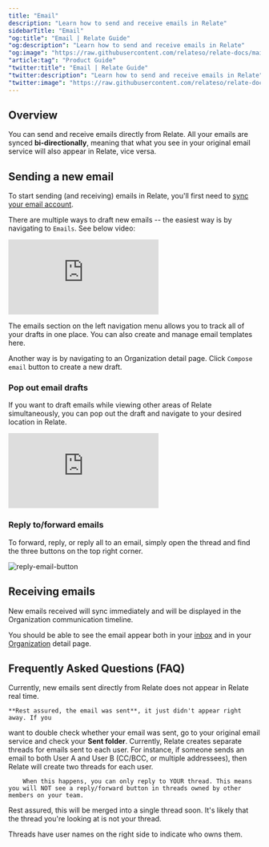```yaml
---
title: "Email"
description: "Learn how to send and receive emails in Relate"
sidebarTitle: "Email"
"og:title": "Email | Relate Guide"
"og:description": "Learn how to send and receive emails in Relate"
"og:image": "https://raw.githubusercontent.com/relateso/relate-docs/main/docs/images/changelog/task.png"
"article:tag": "Product Guide"
"twitter:title": "Email | Relate Guide"
"twitter:description": "Learn how to send and receive emails in Relate"
"twitter:image": "https://raw.githubusercontent.com/relateso/relate-docs/main/docs/images/changelog/task.png"
---
```


## Overview
You can send and receive emails directly from Relate. All your emails are synced **bi-directionally**, meaning that what you see in your original email service will also appear in Relate, vice versa.

## Sending a new email

To start sending (and receiving) emails in Relate, you'll first need to [sync your email account](/setup/email-integration/).

There are multiple ways to draft new emails -- the easiest way is by navigating to `Emails`. See below video:

<div
  style={{
    position: "relative",
    paddingBottom: "69.74664679582713%",
    height: 0,
  }}
>
  <iframe
    src="https://player.vimeo.com/video/861825777?title=1&byline=0&portrait=0&muted=1&autoplay=1&autopause=0&controls=0&loop=1"
    frameborder="0"
    allow="autoplay; fullscreen; picture-in-picture"
    title="Relate Reporting"
    webkitAllowFullScreen
    mozallowFullScreen
    allowFullScreen
    style={{
      position: "absolute",
      top: 0,
      left: 0,
      width: "100%",
      height: "100%",
    }}
  ></iframe>
</div>

The emails section on the left navigation menu allows you to track all of your drafts in one place. You can also create and manage email templates here.

Another way is by navigating to an Organization detail page. Click `Compose email` button to create a new draft.

### Pop out email drafts

If you want to draft emails while viewing other areas of Relate simultaneously, you can pop out the draft and navigate to your desired location in Relate.

<div
  style={{
    position: "relative",
    paddingBottom: "69.74664679582713%",
    height: 0,
  }}
>
  <iframe
    src="https://player.vimeo.com/video/861827850?title=1&byline=0&portrait=0&muted=1&autoplay=1&autopause=0&controls=0&loop=1"
    frameborder="0"
    allow="autoplay; fullscreen; picture-in-picture"
    title="Relate Reporting"
    webkitAllowFullScreen
    mozallowFullScreen
    allowFullScreen
    style={{
      position: "absolute",
      top: 0,
      left: 0,
      width: "100%",
      height: "100%",
    }}
  ></iframe>
</div>

### Reply to/forward emails
To forward, reply, or reply all to an email, simply open the thread and find the three buttons on the top right corner.

![reply-email-button](/images/features/reply-email-button.png)

## Receiving emails
New emails received will sync immediately and will be displayed in the Organization communication timeline.

You should be able to see the email appear both in your [inbox](/features/inbox/) and in your [Organization](/features/organizations/) detail page.

## Frequently Asked Questions (FAQ)

<AccordionGroup>
	<Accordion title="I don't see the email I sent from Relate. What should I do?">
	Currently, new emails sent directly from Relate does not appear in Relate real time.
	
	**Rest assured, the email was sent**, it just didn't appear right away. If you
  want to double check whether your email was sent, go to your original email service
  and check your **Sent folder**.
  </Accordion>
  <Accordion title="Why do I see duplicate threads?">
    Currently, Relate creates separate threads for emails sent to each user. For instance, if someone sends an email to both User A and User B (CC/BCC, or multiple addressees), then Relate will create two threads for each user.
    
		When this happens, you can only reply to YOUR thread. This means you will NOT see a reply/forward button in threads owned by other members on your team. 
		
Rest assured, this will be merged into a single thread soon.
  </Accordion>
  <Accordion title="How come some threads don't have reply button?">
  It's likely that the thread you're looking at is not your thread.
  
  Threads have user names on the right side to indicate who owns them.
  </Accordion>
  </AccordionGroup>